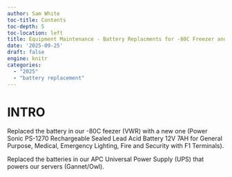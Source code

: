 ```yaml
---
author: Sam White
toc-title: Contents
toc-depth: 5
toc-location: left
title: Equipment Maintenance - Battery Replacments for -80C Freezer and Server UPS
date: '2025-09-25'
draft: false
engine: knitr
categories: 
  - "2025"
  - "battery replacement"
---
```

# INTRO

Replaced the battery in our -80C feezer (VWR) with a new one (Power Sonic PS-1270 Rechargeable Sealed Lead Acid Battery 12V 7AH for General Purpose, Medical, Emergency Lighting, Fire and Security with F1 Terminals).

Replaced the batteries in our APC Universal Power Supply (UPS) that powers our servers (Gannet/Owl).